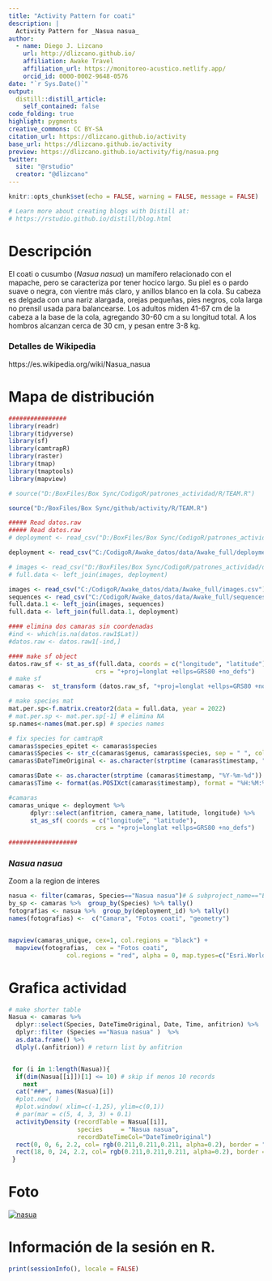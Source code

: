 ```yaml
---
title: "Activity Pattern for coati"
description: |
  Activity Pattern for _Nasua nasua_
author:
  - name: Diego J. Lizcano  
    url: http://dlizcano.github.io/
    affiliation: Awake Travel
    affiliation_url: https://monitoreo-acustico.netlify.app/
    orcid_id: 0000-0002-9648-0576
date: "`r Sys.Date()`"
output:
  distill::distill_article:
    self_contained: false
code_folding: true
highlight: pygments
creative_commons: CC BY-SA
citation_url: https://dlizcano.github.io/activity
base_url: https://dlizcano.github.io/activity
preview: https://dlizcano.github.io/activity/fig/nasua.png
twitter:
  site: "@rstudio"
  creator: "@dlizcano"
---
```



```r
knitr::opts_chunk$set(echo = FALSE, warning = FALSE, message = FALSE)

# Learn more about creating blogs with Distill at:
# https://rstudio.github.io/distill/blog.html

```


# Descripción

El coati o cusumbo (_Nasua nasua_) un mamífero relacionado con el mapache, pero se caracteriza por tener hocico largo. Su piel es o pardo suave o negra, con vientre más claro, y anillos blanco en la cola. Su cabeza es delgada con una nariz alargada, orejas pequeñas, pies negros, cola larga no prensil usada para balancearse. Los adultos miden 41-67 cm de la cabeza a la base de la cola, agregando 30-60 cm a su longitud total. A los hombros alcanzan cerca de 30 cm, y pesan entre 3-8 kg.

### Detalles de Wikipedia

https://es.wikipedia.org/wiki/Nasua_nasua


# Mapa de distribución

```r


################
library(readr)
library(tidyverse)
library(sf)
library(camtrapR)
library(raster)
library(tmap)
library(tmaptools)
library(mapview)

# source("D:/BoxFiles/Box Sync/CodigoR/patrones_actividad/R/TEAM.R")

source("D:/BoxFiles/Box Sync/github/activity/R/TEAM.R")

##### Read datos.raw
##### Read datos.raw
# deployment <- read_csv("D:/BoxFiles/Box Sync/CodigoR/patrones_actividad/data/deployments.csv")

deployment <- read_csv("C:/CodigoR/Awake_datos/data/Awake_full/deployments.csv")

# images <- read_csv("D:/BoxFiles/Box Sync/CodigoR/patrones_actividad/data/images.csv")
# full.data <- left_join(images, deployment)

images <- read_csv("C:/CodigoR/Awake_datos/data/Awake_full/images.csv")
sequences <- read_csv("C:/CodigoR/Awake_datos/data/Awake_full/sequences.csv")
full.data.1 <- left_join(images, sequences)
full.data <- left_join(full.data.1, deployment)

#### elimina dos camaras sin coordenadas
#ind <- which(is.na(datos.raw1$Lat))
#datos.raw <- datos.raw1[-ind,]

#### make sf object
datos.raw_sf <- st_as_sf(full.data, coords = c("longitude", "latitude"), 
                        crs = "+proj=longlat +ellps=GRS80 +no_defs")
# make sf
camaras <-  st_transform (datos.raw_sf, "+proj=longlat +ellps=GRS80 +no_defs") 

# make species mat
mat.per.sp<-f.matrix.creator2(data = full.data, year = 2022)
# mat.per.sp <- mat.per.sp[-1] # elimina NA 
sp.names<-names(mat.per.sp) # species names

# fix species for camtrapR
camaras$species_epitet <- camaras$species
camaras$Species <- str_c(camaras$genus, camaras$species, sep = " ", collapse = NULL)
camaras$DateTimeOriginal <- as.character(strptime (camaras$timestamp, "%Y-%m-%d %H:%M:%S"))#sub(" UTC", "", camaras$timestamp) # remove the UTC

camaras$Date <- as.character(strptime (camaras$timestamp, "%Y-%m-%d"))
camaras$Time <- format(as.POSIXct(camaras$timestamp), format = "%H:%M:%S")

#camaras
camaras_unique <- deployment %>%
      dplyr::select(anfitrion, camera_name, latitude, longitude) %>%  
      st_as_sf( coords = c("longitude", "latitude"), 
                        crs = "+proj=longlat +ellps=GRS80 +no_defs")

###################


```


### _Nasua nasua_

Zoom a la region de interes

```r

nasua <- filter(camaras, Species=="Nasua nasua")# & subproject_name=="El Escondite")
by_sp <- camaras %>%  group_by(Species) %>% tally()
fotografias <- nasua %>%  group_by(deployment_id) %>% tally()
names(fotografias) <-  c("Camara", "Fotos coati", "geometry")


mapview(camaras_unique, cex=1, col.regions = "black") + 
  mapview(fotografias,  cex = "Fotos coati",
                col.regions = "red", alpha = 0, map.types=c("Esri.WorldImagery", "OpenTopoMap"))

```


# Grafica actividad

```r


# make shorter table
Nasua <- camaras %>% 
  dplyr::select(Species, DateTimeOriginal, Date, Time, anfitrion) %>% 
  dplyr::filter (Species =="Nasua nasua" )  %>%  
  as.data.frame() %>% 
  dlply(.(anfitrion)) # return list by anfitrion


 for (i in 1:length(Nasua)){
  if(dim(Nasua[[i]])[1] <= 10) # skip if menos 10 records
    next
  cat("###", names(Nasua)[i])
  #plot.new( )
  #plot.window( xlim=c(-1,25), ylim=c(0,1))
  # par(mar = c(5, 4, 3, 3) + 0.1)
  activityDensity (recordTable = Nasua[[i]],
                   species     = "Nasua nasua",
                   recordDateTimeCol="DateTimeOriginal") 
  rect(0, 0, 6, 2.2, col= rgb(0.211,0.211,0.211, alpha=0.2), border = "transparent")
  rect(18, 0, 24, 2.2, col= rgb(0.211,0.211,0.211, alpha=0.2), border = "transparent")
 }


```

# Foto

 [![nasua](https://dlizcano.github.io/activity/fig/nasua_small.jpg)]( https://dlizcano.github.io/activity/fig/nasua_large.jpg)

# Información de la sesión en R.

```r
print(sessionInfo(), locale = FALSE)
```

